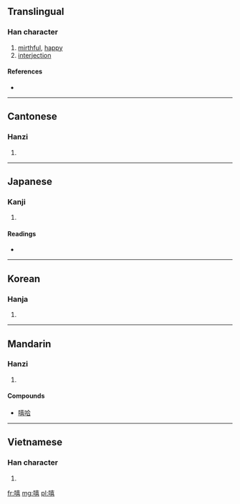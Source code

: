 {{also|譆}}
==Translingual==

===Han character===
{{Han char|rn=30|rad=口|as=12|sn=15|four=6406<sub>1</sub>|canj=口土口口 (RGRR)}}

# [[mirthful]], [[happy]]
# [[interjection]]

====References====
* {{Han ref|kx=0207.300|dkj=04276|dj=0430.250|hdz=10680.150|uh=563B|ud=22075|bh=BC48|bd=48200}}

----

==Cantonese==

===Hanzi===
{{yue-hanzi|jyut=|y=hei1}}

# {{defn|Cantonese|sort=口12}}

----

==Japanese==

===Kanji===
{{ja-kanji|grade=|rs=口12}}

# {{defn|Japanese|sort=口12}}

====Readings====
* {{ja-readings|on=[[き]] (ki), [[い]] (i)|kun=[[いましめ]] (imashime), [[やはらぐ]] (yaharagu), [[ああ]] (aa), [[わらふ]] (warafu)}}

----

==Korean==

===Hanja===
{{ko-hanja|hangeul=희|rv=hui|mr=hŭi}}

# {{defn|Korean|sort=口12}}

----

==Mandarin==

===Hanzi===
{{cmn-hanzi|pin=[[xī]] ([[xi1]])|wg=hsi<sup>1</sup>}}

# {{defn|Mandarin|sort=口12}}

====Compounds====
* [[嘻哈]]

----

==Vietnamese==

===Han character===
{{vi-hantu|[[hi]], [[hảy]], [[hề]], [[hì]], [[hí]]|rs=口12}}

# {{defn|Vietnamese|sort=口12}}

[[fr:嘻]]
[[mg:嘻]]
[[pl:嘻]]